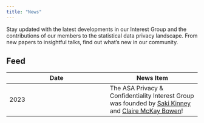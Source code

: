 ```yaml
---
title: "News"
---
```


Stay updated with the latest developments in our Interest Group and the contributions of our members to the statistical data privacy landscape. From new papers to insightful talks, find out what’s new in our community.

## Feed

| Date       | News Item |
|------------|-----------|
| 2023 | The ASA Privacy & Confidentiality Interest Group was founded by [Saki Kinney](https://www.linkedin.com/in/saki-kinney-7236324/) and [Claire McKay Bowen](https://clairemckaybowen.com)! |

